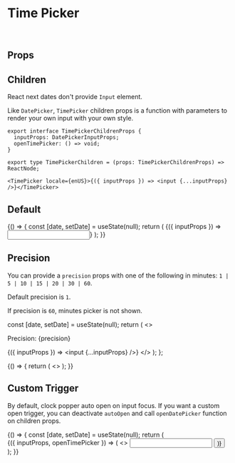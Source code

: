 


<Meta title="Components/TimePicker" component={TimePicker} />

# Time Picker

<br />

## Props

<ArgsTable of="." />

## Children

React next dates don't provide `Input` element.

Like `DatePicker`, `TimePicker` children props is a function with parameters to render your own input with your own style.

```tsx
export interface TimePickerChildrenProps {
  inputProps: DatePickerInputProps;
  openTimePicker: () => void;
}

export type TimePickerChildren = (props: TimePickerChildrenProps) => ReactNode;
```

```tsx
<TimePicker locale={enUS}>{({ inputProps }) => <input {...inputProps} />}</TimePicker>
```

## Default

<Canvas>
  <Story name="Default">
    {() => {
      const [date, setDate] = useState(null);
      return (
        <TimePicker locale={enUS} date={date} onChange={setDate} portalContainer={document.body}>
          {({ inputProps }) => <input {...inputProps} />}
        </TimePicker>
      );
    }}
  </Story>
</Canvas>

## Precision

You can provide a `precision` props with one of the following in minutes: `1 | 5 | 10 | 15 | 20 | 30 | 60`.

Default precision is `1`.

If precision is `60`, minutes picker is not shown.

  const [date, setDate] = useState(null);
  return (
    <>
      <p>Precision: {precision}</p>
      <TimePicker locale={enUS} date={date} precision={precision} onChange={setDate} portalContainer={document.body}>
        {({ inputProps }) => <input {...inputProps} />}
      </TimePicker>
    </>
  );
};

<Canvas>
  <Story name="Precision">
    {() => {
      return (
        <>
          <PrecisionTemplate precision={5} />
          <PrecisionTemplate precision={10} />
          <PrecisionTemplate precision={15} />
          <PrecisionTemplate precision={20} />
          <PrecisionTemplate precision={30} />
          <PrecisionTemplate precision={60} />
        </>
      );
    }}
  </Story>
</Canvas>

## Custom Trigger

By default, clock popper auto open on input focus. If you want a custom open trigger, you can deactivate `autoOpen` and call `openDatePicker` function on children props.

<Canvas>
  <Story name="Custom Trigger">
    {() => {
      const [date, setDate] = useState(null);
      return (
        <div className="custom-trigger-container">
          <TimePicker locale={enUS} date={date} autoOpen={false} onChange={setDate} portalContainer={document.body}>
            {({ inputProps, openTimePicker }) => (
              <>
                <input {...inputProps} />
                <button onClick={openTimePicker} />
              </>
            )}
          </TimePicker>
        </div>
      );
    }}
  </Story>
</Canvas>

